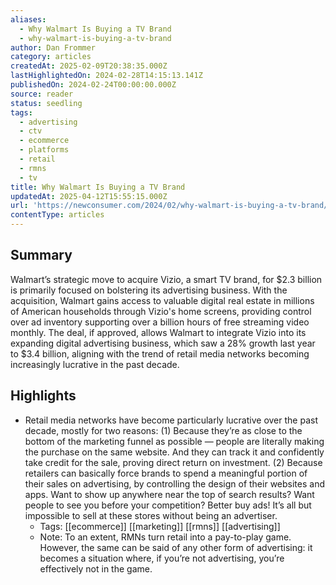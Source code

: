 ```yaml
---
aliases:
  - Why Walmart Is Buying a TV Brand
  - why-walmart-is-buying-a-tv-brand
author: Dan Frommer
category: articles
createdAt: 2025-02-09T20:38:35.000Z
lastHighlightedOn: 2024-02-28T14:15:13.141Z
publishedOn: 2024-02-24T00:00:00.000Z
source: reader
status: seedling
tags:
  - advertising
  - ctv
  - ecommerce
  - platforms
  - retail
  - rmns
  - tv
title: Why Walmart Is Buying a TV Brand
updatedAt: 2025-04-12T15:55:15.000Z
url: 'https://newconsumer.com/2024/02/why-walmart-is-buying-a-tv-brand/'
contentType: articles
---
```

## Summary

Walmart’s strategic move to acquire Vizio, a smart TV brand, for $2.3 billion is primarily focused on bolstering its advertising business. With the acquisition, Walmart gains access to valuable digital real estate in millions of American households through Vizio's home screens, providing control over ad inventory supporting over a billion hours of free streaming video monthly. The deal, if approved, allows Walmart to integrate Vizio into its expanding digital advertising business, which saw a 28% growth last year to $3.4 billion, aligning with the trend of retail media networks becoming increasingly lucrative in the past decade.

## Highlights

- Retail media networks have become particularly lucrative over the past decade, mostly for two reasons:
  (1) Because they’re as close to the bottom of the marketing funnel as possible — people are literally making the purchase on the same website. And they can track it and confidently take credit for the sale, proving direct return on investment.
  (2) Because retailers can basically force brands to spend a meaningful portion of their sales on advertising, by controlling the design of their websites and apps. Want to show up anywhere near the top of search results? Want people to see you before your competition? Better buy ads! It’s all but impossible to sell at these stores without being an advertiser.
    - Tags: [[ecommerce]] [[marketing]] [[rmns]] [[advertising]]
    - Note: To an extent, RMNs turn retail into a pay-to-play game. However, the same can be said of any other form of advertising: it becomes a situation where, if you’re not advertising, you’re effectively not in the game.
